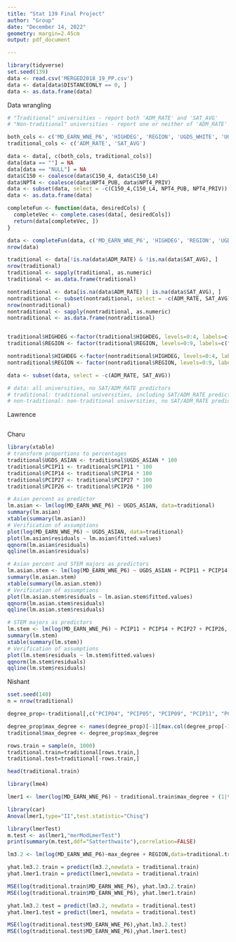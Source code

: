 ```yaml
---
title: "Stat 139 Final Project"
author: "Group"
date: "December 14, 2022"
geometry: margin=2.45cm
output: pdf_document

---
```


```r
library(tidyverse)
set.seed(139)
data <- read.csv('MERGED2018_19_PP.csv')
data <- data[data$DISTANCEONLY == 0, ]
data <- as.data.frame(data)
```

Data wrangling
```r
# "Traditional" universities - report both 'ADM_RATE' and 'SAT_AVG' 
# "Non-traditional" universities - report one or neither of 'ADM_RATE' and 'SAT_AVG' 

both_cols <- c('MD_EARN_WNE_P6', 'HIGHDEG', 'REGION', 'UGDS_WHITE', 'UGDS_BLACK', 'UGDS_HISP', 'UGDS_ASIAN', 'UGDS_AIAN', 'UGDS_NHPI', 'C150_4', 'C150_L4', 'UGDS', 'UGDS_MEN', 'NPT4_PUB', 'NPT4_PRIV', 'PCIP04', 'PCIP05', 'PCIP09', 'PCIP11', 'PCIP12', 'PCIP14', 'PCIP23', 'PCIP26', 'PCIP27', 'PCIP38', 'PCIP42', 'PCIP45', 'PCIP50', 'PCIP51', 'PCIP52', 'PCIP54')
traditional_cols <- c('ADM_RATE', 'SAT_AVG')

data <- data[, c(both_cols, traditional_cols)]
data[data == ""] = NA
data[data == "NULL"] = NA
data$C150 <- coalesce(data$C150_4, data$C150_L4)
data$NPT4 <- coalesce(data$NPT4_PUB, data$NPT4_PRIV)
data <- subset(data, select = -c(C150_4,C150_L4, NPT4_PUB, NPT4_PRIV))
data <- as.data.frame(data)

completeFun <- function(data, desiredCols) {
  completeVec <- complete.cases(data[, desiredCols])
  return(data[completeVec, ])
}

data <- completeFun(data, c('MD_EARN_WNE_P6', 'HIGHDEG', 'REGION', 'UGDS_WHITE', 'UGDS_BLACK', 'UGDS_HISP', 'UGDS_ASIAN', 'UGDS_AIAN', 'UGDS_NHPI', 'C150', 'UGDS', 'UGDS_MEN', 'NPT4', 'PCIP04', 'PCIP05', 'PCIP09', 'PCIP11', 'PCIP12', 'PCIP14', 'PCIP23', 'PCIP26', 'PCIP27', 'PCIP38', 'PCIP42', 'PCIP45', 'PCIP50', 'PCIP51', 'PCIP52', 'PCIP54'))
nrow(data)

traditional <- data[!is.na(data$ADM_RATE) & !is.na(data$SAT_AVG), ]
nrow(traditional)
traditional <- sapply(traditional, as.numeric)
traditional <- as.data.frame(traditional)

nontraditional <- data[is.na(data$ADM_RATE) | is.na(data$SAT_AVG), ]
nontraditional <- subset(nontraditional, select = -c(ADM_RATE, SAT_AVG))
nrow(nontraditional)
nontraditional <- sapply(nontraditional, as.numeric)
nontraditional <- as.data.frame(nontraditional)


traditional$HIGHDEG <-factor(traditional$HIGHDEG, levels=0:4, labels=c("Non-degree granting", "Certificate degree", "Associate degree", "Bachelor's degree", "Graduate degree"))
traditional$REGION <- factor(traditional$REGION, levels=0:9, labels=c("U.S. Service Schools", "New England", "Mid East", "Great Lakes", "Plains", "Southeast", "Southwest", "Rocky Mountains", "Far West", "Outlying Areas"))

nontraditional$HIGHDEG <-factor(nontraditional$HIGHDEG, levels=0:4, labels=c("Non-degree granting", "Certificate degree", "Associate degree", "Bachelor's degree", "Graduate degree"))
nontraditional$REGION <- factor(nontraditional$REGION, levels=0:9, labels=c("U.S. Service Schools", "New England", "Mid East", "Great Lakes", "Plains", "Southeast", "Southwest", "Rocky Mountains", "Far West", "Outlying Areas"))

data <- subset(data, select = -c(ADM_RATE, SAT_AVG))

# data: all universities, no SAT/ADM_RATE predictors
# traditional: traditional universities, including SAT/ADM_RATE predictors
# non-traditional: non-traditional universities, no SAT/ADM_RATE predictors 
```

Lawrence
```r

```

Charu
```r
library(xtable)
# transform proportions to percentages
traditional$UGDS_ASIAN <- traditional$UGDS_ASIAN * 100
traditional$PCIP11 <- traditional$PCIP11 * 100
traditional$PCIP14 <- traditional$PCIP14 * 100
traditional$PCIP27 <- traditional$PCIP27 * 100
traditional$PCIP26 <- traditional$PCIP26 * 100

# Asian percent as predictor
lm.asian <- lm(log(MD_EARN_WNE_P6) ~ UGDS_ASIAN, data=traditional)
summary(lm.asian)
xtable(summary(lm.asian))
# Verification of assumptions
plot(log(MD_EARN_WNE_P6) ~ UGDS_ASIAN, data=traditional)
plot(lm.asian$residuals ~ lm.asian$fitted.values)
qqnorm(lm.asian$residuals)
qqline(lm.asian$residuals)

# Asian percent and STEM majors as predictors
lm.asian.stem <- lm(log(MD_EARN_WNE_P6) ~ UGDS_ASIAN + PCIP11 + PCIP14 + PCIP27 + PCIP26, data=traditional)
summary(lm.asian.stem)
xtable(summary(lm.asian.stem))
# Verification of assumptions
plot(lm.asian.stem$residuals ~ lm.asian.stem$fitted.values)
qqnorm(lm.asian.stem$residuals)
qqline(lm.asian.stem$residuals)

# STEM majors as predictors
lm.stem <- lm(log(MD_EARN_WNE_P6) ~ PCIP11 + PCIP14 + PCIP27 + PCIP26, data=traditional)
summary(lm.stem)
xtable(summary(lm.stem))
# Verification of assumptions
plot(lm.stem$residuals ~ lm.stem$fitted.values)
qqnorm(lm.stem$residuals)
qqline(lm.stem$residuals)
```

Nishant
```r
sset.seed(140)
n = nrow(traditional)

degree_prop<-traditional[,c("PCIP04", "PCIP05", "PCIP09", "PCIP11", "PCIP12", "PCIP14", "PCIP23", "PCIP26", "PCIP27", "PCIP38", "PCIP42", "PCIP45", "PCIP50", "PCIP51", "PCIP52", "PCIP54")]

degree_prop$max_degree <- names(degree_prop)[-1][max.col(degree_prop[-1])]
traditional$max_degree <- degree_prop$max_degree

rows.train = sample(n, 1000)
traditional.train=traditional[rows.train,]
traditional.test=traditional[-rows.train,]

head(traditional.train)

library(lme4)

lmer1 <- lmer(log(MD_EARN_WNE_P6) ~ traditional.train$max_degree + (1|traditional.train$REGION), data=traditional.train)

library(car)
Anova(lmer1,type="II",test.statistic="Chisq")

library(lmerTest)
m.test <- as(lmer1,"merModLmerTest")
print(summary(m.test,ddf="Satterthwaite"),correlation=FALSE)

lm3.2 <- lm(log(MD_EARN_WNE_P6)~max_degree + REGION,data=traditional.train)

yhat.lm3.2.train = predict(lm3.2,newdata = traditional.train)
yhat.lmer1.train = predict(lmer1,newdata = traditional.train)

MSE(log(traditional.train$MD_EARN_WNE_P6), yhat.lm3.2.train)
MSE(log(traditional.train$MD_EARN_WNE_P6), yhat.lmer1.train)

yhat.lm3.2.test = predict(lm3.2, newdata = traditional.test)
yhat.lmer1.test = predict(lmer1, newdata = traditional.test)

MSE(log(traditional.test$MD_EARN_WNE_P6),yhat.lm3.2.test)
MSE(log(traditional.test$MD_EARN_WNE_P6),yhat.lmer1.test)
```
